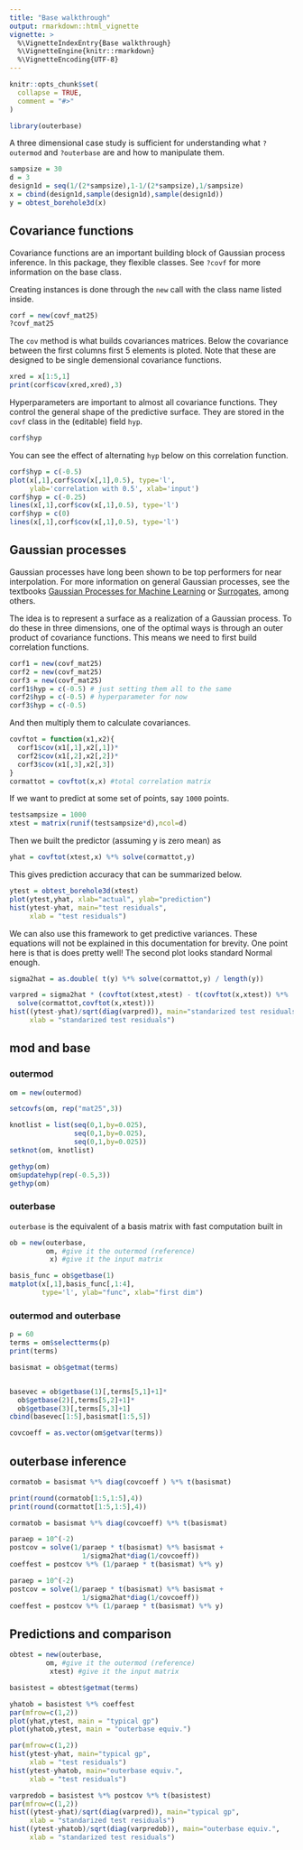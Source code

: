 ```yaml
---
title: "Base walkthrough"
output: rmarkdown::html_vignette
vignette: >
  %\VignetteIndexEntry{Base walkthrough}
  %\VignetteEngine{knitr::rmarkdown}
  %\VignetteEncoding{UTF-8}
---
```


```r
knitr::opts_chunk$set(
  collapse = TRUE,
  comment = "#>"
)
```

```r
library(outerbase)
```

A three dimensional case study is sufficient for understanding what `?outermod` and `?outerbase` are and how to manipulate them.

```r
sampsize = 30
d = 3
design1d = seq(1/(2*sampsize),1-1/(2*sampsize),1/sampsize)
x = cbind(design1d,sample(design1d),sample(design1d))
y = obtest_borehole3d(x)
```

## Covariance functions
Covariance functions are an important building block of Gaussian process inference.  In this package, they flexible classes.  See `?covf` for more information on the base class.

Creating instances is done through the `new` call with the class name listed inside.
```r
corf = new(covf_mat25)
?covf_mat25
```

The `cov` method is what builds covariances matrices.  Below the covariance between the first columns first 5 elements is ploted.  Note that these are designed to be single demensional covariance functions.
```r
xred = x[1:5,1]
print(corf$cov(xred,xred),3)
```
Hyperparameters are important to almost all covariance functions. They control the general shape of the predictive surface.  They are stored in the `covf` class in the (editable) field `hyp`.
```r
corf$hyp
```

You can see the effect of alternating `hyp` below on this correlation function.
```r
corf$hyp = c(-0.5)
plot(x[,1],corf$cov(x[,1],0.5), type='l',
     ylab='correlation with 0.5', xlab='input')
corf$hyp = c(-0.25)
lines(x[,1],corf$cov(x[,1],0.5), type='l')
corf$hyp = c(0)
lines(x[,1],corf$cov(x[,1],0.5), type='l')
```

## Gaussian processes

Gaussian processes have long been shown to be top performers for near interpolation.  For more information on general Gaussian processes, see the textbooks [Gaussian Processes for Machine Learning](https://gaussianprocess.org/gpml/) or [Surrogates](https://bobby.gramacy.com/surrogates/), among others.

The idea is to represent a surface as a realization of a Gaussian process.  To do these in three dimensions, one of the optimal ways is through an outer product of covariance functions.  This means we need to first build correlation functions.
```r
corf1 = new(covf_mat25)
corf2 = new(covf_mat25)
corf3 = new(covf_mat25)
corf1$hyp = c(-0.5) # just setting them all to the same 
corf2$hyp = c(-0.5) # hyperparameter for now
corf3$hyp = c(-0.5)
```

And then multiply them to calculate covariances.
```r
covftot = function(x1,x2){
  corf1$cov(x1[,1],x2[,1])*
  corf2$cov(x1[,2],x2[,2])*
  corf3$cov(x1[,3],x2[,3])
}
cormattot = covftot(x,x) #total correlation matrix
```

If we want to predict at some set of points, say `1000` points.
```r
testsampsize = 1000
xtest = matrix(runif(testsampsize*d),ncol=d)
```

Then we built the predictor (assuming y is zero mean) as
```r
yhat = covftot(xtest,x) %*% solve(cormattot,y)
```

This gives prediction accuracy that can be summarized below.
```r
ytest = obtest_borehole3d(xtest)
plot(ytest,yhat, xlab="actual", ylab="prediction") 
hist(ytest-yhat, main="test residuals",
     xlab = "test residuals")
```
We can also use this framework to get predictive variances.  These equations will not be explained in this documentation for brevity.  One point here is that is does pretty well!  The second plot looks standard Normal enough.
```r
sigma2hat = as.double( t(y) %*% solve(cormattot,y) / length(y))

varpred = sigma2hat * (covftot(xtest,xtest) - t(covftot(x,xtest)) %*% 
  solve(cormattot,covftot(x,xtest)))
hist((ytest-yhat)/sqrt(diag(varpred)), main="standarized test residuals",
     xlab = "standarized test residuals")
```


## mod and base

### outermod

```r
om = new(outermod)
```

```r
setcovfs(om, rep("mat25",3))

knotlist = list(seq(0,1,by=0.025),
                seq(0,1,by=0.025),
                seq(0,1,by=0.025))
setknot(om, knotlist)
```

```r
gethyp(om)
om$updatehyp(rep(-0.5,3))
gethyp(om)
```

### outerbase

`outerbase` is the equivalent of a basis matrix with 
fast computation built in
```r
ob = new(outerbase, 
         om, #give it the outermod (reference)
          x) #give it the input matrix
```

```r
basis_func = ob$getbase(1)
matplot(x[,1],basis_func[,1:4], 
        type='l', ylab="func", xlab="first dim")
```

### outermod and outerbase

```r
p = 60
terms = om$selectterms(p)
print(terms)
```


```r
basismat = ob$getmat(terms)


basevec = ob$getbase(1)[,terms[5,1]+1]*
  ob$getbase(2)[,terms[5,2]+1]*
  ob$getbase(3)[,terms[5,3]+1]
cbind(basevec[1:5],basismat[1:5,5])
```

```r
covcoeff = as.vector(om$getvar(terms))
```

## outerbase inference

```r
cormatob = basismat %*% diag(covcoeff ) %*% t(basismat)

print(round(cormatob[1:5,1:5],4))
print(round(cormattot[1:5,1:5],4))
```


```r
cormatob = basismat %*% diag(covcoeff) %*% t(basismat)

paraep = 10^(-2)
postcov = solve(1/paraep * t(basismat) %*% basismat + 
                  1/sigma2hat*diag(1/covcoeff))
coeffest = postcov %*% (1/paraep * t(basismat) %*% y)
```


```r
paraep = 10^(-2)
postcov = solve(1/paraep * t(basismat) %*% basismat + 
                  1/sigma2hat*diag(1/covcoeff))
coeffest = postcov %*% (1/paraep * t(basismat) %*% y)

```

## Predictions and comparison

```r
obtest = new(outerbase, 
         om, #give it the outermod (reference)
          xtest) #give it the input matrix

basistest = obtest$getmat(terms)
```

```r
yhatob = basistest %*% coeffest
par(mfrow=c(1,2))
plot(yhat,ytest, main = "typical gp")
plot(yhatob,ytest, main = "outerbase equiv.")
```

```r
par(mfrow=c(1,2))
hist(ytest-yhat, main="typical gp",
     xlab = "test residuals")
hist(ytest-yhatob, main="outerbase equiv.",
     xlab = "test residuals")
```

```r
varpredob = basistest %*% postcov %*% t(basistest) 
par(mfrow=c(1,2))
hist((ytest-yhat)/sqrt(diag(varpred)), main="typical gp",
     xlab = "standarized test residuals")
hist((ytest-yhatob)/sqrt(diag(varpredob)), main="outerbase equiv.",
     xlab = "standarized test residuals")
```

